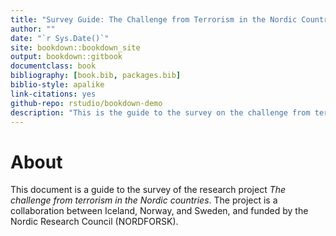 ```yaml
--- 
title: "Survey Guide: The Challenge from Terrorism in the Nordic Countries"
author: ""
date: "`r Sys.Date()`"
site: bookdown::bookdown_site
output: bookdown::gitbook
documentclass: book
bibliography: [book.bib, packages.bib]
biblio-style: apalike
link-citations: yes
github-repo: rstudio/bookdown-demo
description: "This is the guide to the survey on the challenge from terrorism in the Nordic countries, conducted in Iceland, Norway, and Sweden in 2018-2019. "
---
```


# About 

This document is a guide to the survey of the research project *The challenge from terrorism in the Nordic countries*.
The project is a collaboration between Iceland, Norway, and Sweden, and funded by the Nordic Research Council (NORDFORSK).

